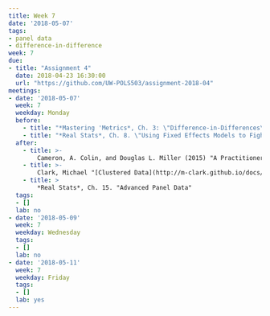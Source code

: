 ```yaml
---
title: Week 7
date: '2018-05-07'
tags:
- panel data
- difference-in-difference
week: 7
due:
- title: "Assignment 4"
  date: 2018-04-23 16:30:00
  url: "https://github.com/UW-POLS503/assignment-2018-04"
meetings:
- date: '2018-05-07'
  week: 7
  weekday: Monday
  before:
    - title: "*Mastering 'Metrics*, Ch. 3: \"Difference-in-Differences\""
    - title: "*Real Stats*, Ch. 8. \"Using Fixed Effects Models to Fight Endogeneity\""
  after:
    - title: >-
        Cameron, A. Colin, and Douglas L. Miller (2015) "A Practitioner’s Guide to Cluster-Robust Inference" *Journal of Human Resources* [DOI:10.3368/jhr.50.2.317](https://dx.doi.org/10.3368/jhr.50.2.317)
    - title: >-
        Clark, Michael "[Clustered Data](http://m-clark.github.io/docs/clustered/introduction.html)"
    - title: >
        *Real Stats*, Ch. 15. "Advanced Panel Data"
  tags:
  - []
  lab: no
- date: '2018-05-09'
  week: 7
  weekday: Wednesday
  tags:
  - []
  lab: no
- date: '2018-05-11'
  week: 7
  weekday: Friday
  tags:
  - []
  lab: yes
---
```


